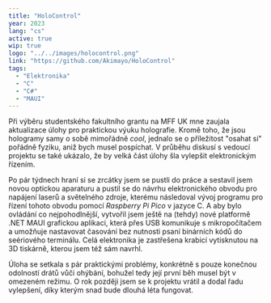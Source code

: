 ```yaml
---
title: "HoloControl"
year: 2023
lang: "cs"
active: true
wip: true
logo: "../../images/holocontrol.png"
link: "https://github.com/Akimayo/HoloControl"
tags:
  - "Elektronika"
  - "C"
  - "C#"
  - "MAUI"
---
```


Při výběru studentského fakultního grantu na MFF UK mne zaujala aktualizace úlohy pro praktickou výuku holografie. Kromě toho, že jsou hologramy samy o sobě mimořádně _cool_, jednalo se o příležitost "osahat si" pořádně fyziku, aniž bych musel pospíchat. V průběhu diskusí s vedoucí projektu se také ukázalo, že by velká část úlohy šla vylepšit elektronickým řízením.

Po pár týdnech hraní si se zrcátky jsem se pustli do práce a sestavil jsem novou optickou aparaturu a pustil se do návrhu elektronického obvodu pro napájení laserů a světelného zdroje, kterému následoval vývoj programu pro řízení tohoto obvodu pomocí _Raspberry Pi Pico_ v jazyce C. A aby bylo ovládání co nejpohodlnější, vytvořil jsem ještě na (tehdy) nové platformě .NET MAUI grafickou aplikaci, která přes USB komunikuje s mikropočítačem a umožňuje nastavovat časování bez nutnosti psaní binárních kódů do seériového terminálu. Celá elektronika je zastřešena krabicí vytisknutou na 3D tiskárně, kterou jsem též sám navrhl.

Úloha se setkala s pár praktickými problémy, konkrétně s pouze konečnou odolností drátů vůči ohýbání, bohužel tedy její první běh musel být v omezeném režimu. O rok později jsem se k projektu vrátil a dodal řadu vylepšení, díky kterým snad bude dlouhá léta fungovat.